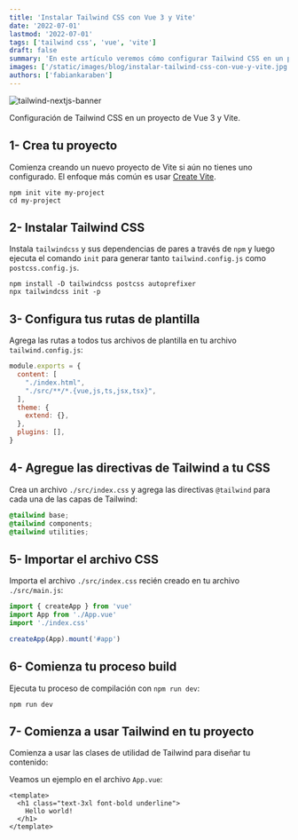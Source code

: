 ```yaml
---
title: 'Instalar Tailwind CSS con Vue 3 y Vite'
date: '2022-07-01'
lastmod: '2022-07-01'
tags: ['tailwind css', 'vue', 'vite']
draft: false
summary: 'En este artículo veremos cómo configurar Tailwind CSS en un proyecto de Vue 3 y Vite.'
images: ['/static/images/blog/instalar-tailwind-css-con-vue-y-vite.jpg']
authors: ['fabiankaraben']
---
```


![tailwind-nextjs-banner](/../static/images/blog/instalar-tailwind-css-con-vue-y-vite.jpg)

Configuración de Tailwind CSS en un proyecto de Vue 3 y Vite.

## 1- Crea tu proyecto

Comienza creando un nuevo proyecto de Vite si aún no tienes uno configurado. 
El enfoque más común es usar [Create Vite](https://github.com/vitejs/vite/tree/main/packages/create-vite#readme).

```
npm init vite my-project
cd my-project
```

## 2- Instalar Tailwind CSS

Instala `tailwindcss` y sus dependencias de pares a través de `npm` y luego ejecuta el comando `init` para generar 
tanto `tailwind.config.js` como `postcss.config.js`.

```
npm install -D tailwindcss postcss autoprefixer
npx tailwindcss init -p
```

## 3- Configura tus rutas de plantilla

Agrega las rutas a todos tus archivos de plantilla en tu archivo `tailwind.config.js`:

```javascript
module.exports = {
  content: [
    "./index.html",
    "./src/**/*.{vue,js,ts,jsx,tsx}",
  ],
  theme: {
    extend: {},
  },
  plugins: [],
}
```

## 4- Agregue las directivas de Tailwind a tu CSS

Crea un archivo `./src/index.css` y agrega las directivas `@tailwind` para cada una de las capas de Tailwind:

```css
@tailwind base;
@tailwind components;
@tailwind utilities;
```

## 5- Importar el archivo CSS

Importa el archivo `./src/index.css` recién creado en tu archivo `./src/main.js`:

```javascript
import { createApp } from 'vue'
import App from './App.vue'
import './index.css'

createApp(App).mount('#app')
```

## 6- Comienza tu proceso build

Ejecuta tu proceso de compilación con `npm run dev`:

```
npm run dev
```

## 7- Comienza a usar Tailwind en tu proyecto

Comienza a usar las clases de utilidad de Tailwind para diseñar tu contenido:

Veamos un ejemplo en el archivo `App.vue`:

```vue
<template>
  <h1 class="text-3xl font-bold underline">
    Hello world!
  </h1>
</template>
```
